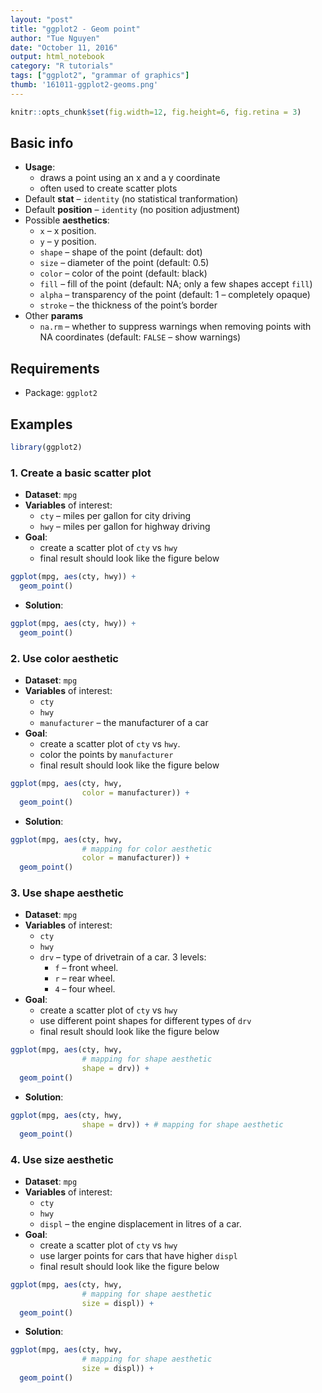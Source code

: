 ```yaml
---
layout: "post"
title: "ggplot2 - Geom point"
author: "Tue Nguyen"
date: "October 11, 2016"
output: html_notebook
category: "R tutorials"
tags: ["ggplot2", "grammar of graphics"]
thumb: '161011-ggplot2-geoms.png'
---
```


```r
knitr::opts_chunk$set(fig.width=12, fig.height=6, fig.retina = 3)
```

## Basic info
- **Usage**:
    + draws a point using an x and a y coordinate
    + often used to create scatter plots
- Default **stat** -- `identity` (no statistical tranformation)
- Default **position** -- `identity` (no position adjustment)
- Possible **aesthetics**:
    + `x` -- x position.
    + `y` -- y position.
    + `shape` -- shape of the point (default: dot)
    + `size` -- diameter of the point (default: 0.5)
    + `color` -- color of the point (default: black)
    + `fill` -- fill of the point (default: NA; only a few shapes accept `fill`)
    + `alpha` -- transparency of the point (default: 1 -- completely opaque)
    + `stroke` -- the thickness of the point's border

- Other **params**
    + `na.rm` -- whether to suppress warnings when removing points with NA coordinates (default: `FALSE` -- show warnings)

## Requirements
- Package: `ggplot2`

## Examples
```r
library(ggplot2)
```


### 1. Create a basic scatter plot
- **Dataset**: `mpg`
- **Variables** of interest:
    + `cty` -- miles per gallon for city driving
    + `hwy` -- miles per gallon for highway driving
- **Goal**: 
    + create a scatter plot of `cty` vs `hwy`
    + final result should look like the figure below
    

```r
ggplot(mpg, aes(cty, hwy)) +
  geom_point()
```

- **Solution**:

```r
ggplot(mpg, aes(cty, hwy)) +
  geom_point()
```

### 2. Use color aesthetic
- **Dataset**: `mpg`
- **Variables** of interest:
    + `cty`
    + `hwy`
    + `manufacturer` -- the manufacturer of a car
- **Goal**: 
    + create a scatter plot of `cty` vs `hwy`.
    + color the points by `manufacturer`
    + final result should look like the figure below

```r
ggplot(mpg, aes(cty, hwy, 
                color = manufacturer)) +
  geom_point()
```

- **Solution**:

```r
ggplot(mpg, aes(cty, hwy,
                # mapping for color aesthetic
                color = manufacturer)) +
  geom_point()
```


### 3. Use shape aesthetic
- **Dataset**: `mpg`
- **Variables** of interest:
    + `cty`
    + `hwy`
    + `drv` -- type of drivetrain of a car. 3 levels:
        + `f` -- front wheel.
        + `r` -- rear wheel.
        + `4` -- four wheel.
- **Goal**: 
    + create a scatter plot of `cty` vs `hwy`
    + use different point shapes for different types of `drv`
    + final result should look like the figure below

```r
ggplot(mpg, aes(cty, hwy,
                # mapping for shape aesthetic
                shape = drv)) +
  geom_point()
```

- **Solution**:

```r
ggplot(mpg, aes(cty, hwy, 
                shape = drv)) + # mapping for shape aesthetic
  geom_point()
```

### 4. Use size aesthetic
- **Dataset**: `mpg`
- **Variables** of interest:
    + `cty`
    + `hwy`
    + `displ` -- the engine displacement in litres of a car.
- **Goal**: 
    + create a scatter plot of `cty` vs `hwy`
    + use larger points for cars that have higher `displ`
    + final result should look like the figure below

```r
ggplot(mpg, aes(cty, hwy, 
                # mapping for shape aesthetic
                size = displ)) +
  geom_point()
```

- **Solution**:

```r
ggplot(mpg, aes(cty, hwy, 
                # mapping for shape aesthetic
                size = displ)) +
  geom_point()
```
